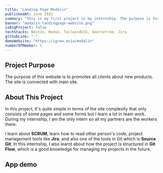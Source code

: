 ```yaml
---
title: "Landing Page Modalin"
publishedAt: June 2022
summary: "This is my first project in my internship. The purpose is for promotes new products and make them interested."
banner: "modalin_landingpage-website.png"
isBigProject: false
techStacks: NextJs, Redux, TailwindCSS, Sourcetree, Jira
githubLink: "-"
demoWebsite: "https://igrow.asia/modalin"
numberOfMember: 1
---
```


## Project Purpose

The purpose of this website is to promotes all clients about new products. The site
is connected with main site.

## About This Project

In this project, It's quite simple in terms of the site complexity that only
consists of some pages and some forms but I learn a lot in team work. 
During my internship, I am the only intern so all my partners are the workers there. 

I learn about **SCRUM**, learn how to read other person's code, 
project management tools like **Jira**, and also one of the tools in Git which is **Source Git**. 
In this internship, I also learnt about how the project is structured
in **Git Flow**, which is a good knowledge for managing my projects in the future.

## App demo

<ImageGallery>
    <Image
        className="rounded-md cursor-pointer"
        src="/images/modalin_landingpage-website.png"
        alt=""
    />
    <Image
        className="rounded-md cursor-pointer"
        src="/images/modalin_landingpage-website-2.png"
        alt=""
    />
    <Image
        className="rounded-md cursor-pointer"
        src="/images/modalin_landingpage-website-3.png"
        alt=""
    />
    <Image
        className="rounded-md cursor-pointer"
        src="/images/modalin_landingpage-website-4.png"
        alt=""
    />
    <Image
        className="rounded-md cursor-pointer"
        src="/images/modalin_landingpage-website-5.png"
        alt=""
    />
    <Image
        className="rounded-md cursor-pointer"
        src="/images/modalin_landingpage-website-6.png"
        alt=""
    />
    <Image
        className="rounded-md cursor-pointer"
        src="/images/modalin_landingpage-website-7.png"
        alt=""
    />
</ImageGallery>

